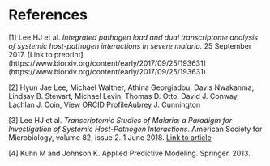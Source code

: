 # References

[1] Lee HJ et al. _Integrated pathogen load and dual transcriptome analysis of systemic host-pathogen interactions in severe malaria._ 25 September 2017. [Link to preprint](https://www.biorxiv.org/content/early/2017/09/25/193631](https://www.biorxiv.org/content/early/2017/09/25/193631)

[2] Hyun Jae Lee, Michael Walther, Athina Georgiadou, Davis Nwakanma, Lindsay B. Stewart, Michael Levin, Thomas D. Otto, David J. Conway, Lachlan J. Coin,  View ORCID ProfileAubrey J. Cunnington

[3] Lee HJ et al. _Transcriptomic Studies of Malaria: a Paradigm for Investigation of Systemic Host-Pathogen Interactions_. American Society for Microbiology, volume 82, issue 2. 1 June 2018.
[Link to article](https://doi.org/10.1128/MMBR.00071-17)

[4] Kuhn M and Johnson K. Applied Predictive Modeling. Springer. 2013. 



